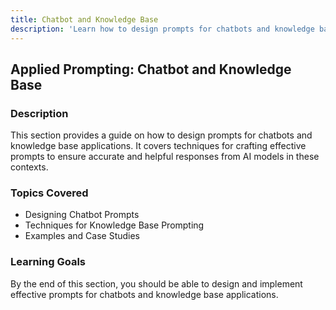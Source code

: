 ```yaml
---
title: Chatbot and Knowledge Base
description: 'Learn how to design prompts for chatbots and knowledge base applications.'
---
```


## Applied Prompting: Chatbot and Knowledge Base

### Description
This section provides a guide on how to design prompts for chatbots and knowledge base applications. It covers techniques for crafting effective prompts to ensure accurate and helpful responses from AI models in these contexts.

### Topics Covered
- Designing Chatbot Prompts
- Techniques for Knowledge Base Prompting
- Examples and Case Studies

### Learning Goals
By the end of this section, you should be able to design and implement effective prompts for chatbots and knowledge base applications.
